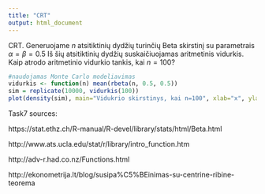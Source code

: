```yaml
---
title: "CRT"
output: html_document
---
```


CRT. Generuojame $n$ atsitiktinių dydžių turinčių Beta skirstinį su parametrais $\alpha=\beta=0.5$ Iš šių atsitiktinių dydžių suskaičiuojamas aritmetinis vidurkis. Kaip atrodo aritmetinio vidurkio tankis, kai $n=100$?

```r
#naudojamas Monte Carlo modeliavimas
vidurkis <- function(n) mean(rbeta(n, 0.5, 0.5))
sim = replicate(10000, vidurkis(100))
plot(density(sim), main="Vidukrio skirstinys, kai n=100", xlab="x", ylab="Tankis")
```

Task7 sources:

https://stat.ethz.ch/R-manual/R-devel/library/stats/html/Beta.html

http://www.ats.ucla.edu/stat/r/library/intro_function.htm

http://adv-r.had.co.nz/Functions.html

http://ekonometrija.lt/blog/susipa%C5%BEinimas-su-centrine-ribine-teorema
